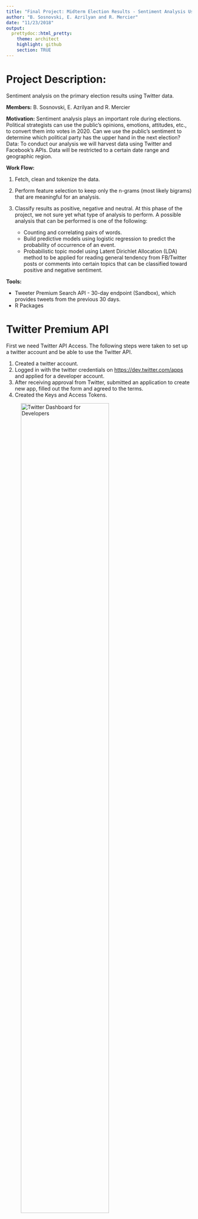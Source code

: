 ```yaml
---
title: "Final Project: Midterm Election Results - Sentiment Analysis Using Twitter's API"
author: "B. Sosnovski, E. Azrilyan and R. Mercier"
date: "11/23/2018"
output:
  prettydoc::html_pretty:
    theme: architect
    highlight: github
    section: TRUE
---
```


# Project Description: 

Sentiment analysis on the primary election results using Twitter data.

**Members:** B. Sosnovski, E. Azrilyan and R. Mercier

**Motivation:** Sentiment analysis plays an important role during elections. Political strategists can use the public’s opinions, emotions, attitudes, etc., to convert them into votes in 2020.
Can we use the public’s sentiment to determine which political party has the upper hand in the next election?
Data: To conduct our analysis we will harvest data using Twitter and Facebook’s APIs. Data will be restricted to a certain date range and geographic region. 

**Work Flow:** 

1. Fetch, clean and tokenize the data.
2. Perform feature selection to keep only the n-grams (most likely bigrams) that are meaningful for an analysis.
3. Classify results as positive, negative and neutral. At this phase of the project, we not sure yet what type of analysis to perform. A possible analysis that can be performed is one of the  following:

   + Counting and correlating pairs of words.
   + Build predictive models using logistic regression to predict the probability of occurrence of an event.
   + Probabilistic topic model using Latent Dirichlet Allocation (LDA) method to be applied for reading general tendency from FB/Twitter posts or comments into certain topics that can be classified toward positive and negative sentiment.
   
**Tools:**

+ Tweeter Premium Search API - 30-day endpoint (Sandbox), which provides tweets from the previous 30 days.
+ R Packages

# Twitter Premium API

First we need Twitter API Access. The following steps were taken to set up a twitter account and be able to use the Twitter API.

1. Created a twitter account.
2. Logged in with the twitter credentials on <https://dev.twitter.com/apps> and applied for a developer account.
3. After receiving approval from Twitter, submitted an application to create new app, filled out the form and agreed to the terms.
4. Created the Keys and Access Tokens.

![Twitter Dashboard for Developers ](https://i.imgur.com/Sd2QMvj.png){ width=75% }

# Load Libraries
```r
library(twitteR)
library(httr)
library(base64enc)
library(jsonlite)
library(stringr)
library(dplyr)
library(knitr)
library(XML)
library(RCurl)
library(methods)
library(tm)
library(wordcloud)
```

# API Credentials

Read key, key secret, access token and and access token secret from a text file to mantain the information confidential.

```r
api <- read.table("Twitter_API_Key.txt", header = TRUE, stringsAsFactors = FALSE)
names(api)
dim(api)
App_Name <- api$app_name
Consumer_Key <- api$key
Consumer_Secret <- api$secret_Key
Access_Token <- api$access_token
Access_Secret <- api$access_token_secret
```

The following two chunks of code were retrieved from <https://twittercommunity.com/t/how-to-use-premium-api-for-the-first-time-beginner/105346/10>

# API Authentication

```r
# base64 encoding
kands <- paste(Consumer_Key, Consumer_Secret, sep=":")
base64kands <- base64encode(charToRaw(kands))
base64kandsb <- paste("Basic", base64kands, sep=" ")

# request bearer token
resToken <- POST(url = "https://api.twitter.com/oauth2/token",
                 add_headers("Authorization" = base64kandsb, "Content-Type" = "application/x-www-form-urlencoded;charset=UTF-8"),
                 body = "grant_type=client_credentials")

# get bearer token
bearer <- content(resToken)
bearerToken <- bearer[["access_token"]]
bearerTokenb <- paste("Bearer", bearerToken, sep=" ")
```

# Data Acquisition

Since the Twitter Premium API - Sandbox (free version) limits access to the tweets posted the last 30 days only, it is important to save the results of the search in to csv files. This way, we can have access to the results afterwards.

When converting the data received from the API  to a data frame, it may include columns with lists as observations. In this case, the R function "write.csv"" returns an error. The function below identifies which columns of the data frame contain lists. Such columns  The information removed in the process includes not important for our project.   

```r
# Function to identify which columns are lists
list_col <- function(df){
        n <- length(df)
        vec <- vector('numeric')
        for (i in 1:n){
                cl <- df[,i]
                if(class(cl)=="list"){
                        vec <- c(vec,i)
                }
        }
        return(vec)
}

```

Requests for data will likely generate more data than can be returned in a single response (our limit is up to 100 tweets in a single response). When a response is paginated, the API response will respond with a "Next" token specified in the body that indicates whether any further pages are available. These "next page tokens" can then be used to make further requests.The following function automates the API requests with or without pagination. 

```r

# the query includes terms "#maxrose", "#dandonovan", "@RepDanDonovan", "@MaxRose4NY" 
# data range: from 2018/11/11 to 2018/11/19

sbody = "{\"query\": \"#maxrose OR #dandonovan OR @RepDanDonovan OR @MaxRose4NY\",\"maxResults\": 100, \"fromDate\":\"201811050000\", \"toDate\":\"201811190000"
ebody = "\"}"

request <- function(start_body,end_body){
         full_body <- str_c(start_body, end_body, sep = "")
         nxt <-""
         pageNo <- 1
         
         while(!is.null(nxt)){
                resTweets <- POST(url = "https://api.twitter.com/1.1/tweets/search/30day/dev.json",
                  add_headers("authorization" = bearerTokenb, "content-Type" = "application/json"),
                  body = full_body)
                
                #checking if the type of response is json
                if (http_type(resTweets) != "application/json") {
                        stop("API did not return json", call. = FALSE)}
                
                #checking if the resquest was successful
                if (http_error(resTweets)) {
                        stop(sprintf("Twitter API request failed! Status = %s. Check what went wrong.\n", 
                                     status_code(resTweets)),
                             call. = FALSE)}else{
                                     message("Retrieving page ",pageNo)}
                
                # Parse the data
                tweets_df <- fromJSON(content(resTweets, "text"),flatten = TRUE) %>% data.frame()
                #class(tweets_df)
                #head(tweets_df)
        
                # Saving data only from the texts of the tweets
                text_df <- tweets_df$results.text
                file1 <- str_c("text",pageNo,".csv")
                write.csv(text_df, file1, row.names=FALSE)
        
                # Remove the list-columns
                vec<-list_col(tweets_df)
                tweets_df <- tweets_df[,-vec]

                # Saving the whole data
                #head(tweets_df)
                file2 <- str_c("tweet",pageNo,".csv")
                write.csv(tweets_df, file2, row.names=FALSE)
        
                # Read the "next"" token received in the response
                nxt <- tweets_df$next.[[1]]
        
                if(!is.null(nxt)){
                        # insert the next token in the body of the request
                        full_body <- str_c(start_body, "\", \"next\":\"", nxt, end_body, sep = "")
                        pageNo <- pageNo+1}
                
                # To avoid to exceed the API's limit per minute
                Sys.sleep(3) # to avoid to exceed the API's rate limit per minute
        } #end of while loop
         
}#end of function

request(start_body = sbody,end_body = ebody)
```


# Tweets Preprocessing 

The CSV files containin the Twitter data were uploade to Github. 

The following function that creates a vector with all links to be accessed to retrieve data.

```r
start_url <- "https://raw.githubusercontent.com/bsosnovski/FinalProject/master/tweet"
end_url <- ".csv"

# the number of the files to be used in this project
vec <- seq(67,177)

# function
pages <- function(vec){
        n <- length(vec)
        urls <- vector('character')
        for (i in 1:n){
                temp <- str_c(start_url,vec[i],end_url, collapse = "")
                urls <- c(urls, temp)
        }
        return(urls)
}

urls <-pages(vec)
head(urls)

```

The urls created will be used to open connections to the files, read them into data frames, select the columns of interest and bind the data frames.

```r
n <-length(urls)
Stream <-data.frame()

for (i in 1:n){
        csvfile <- url(urls[i])
        df <- read.csv(csvfile,header = TRUE, fileEncoding = "ASCII", stringsAsFactors = FALSE)
        df <- df %>% select(results.created_at,results.text,results.user.name,results.user.location)
        Stream <- rbind(Stream,df)
}

str(Stream)
```


For our analysis, we are interest in the tweets sent by people other than the candidates themselves. So we exclude the tweets whose user name are the candidates.

```r
Stream <- Stream %>% filter(!results.user.name %in% c("Max Rose","Dan Donovan"))

# Add row numbers and move to the front of the data frame
Stream <- Stream %>% mutate(id = row_number()) %>% select(id, everything())

# Change format of dates
# I don't know if we need to keep it. If so, we replace the original column
Stream$results.created_at <- as.POSIXct(Stream$results.created_at, format = "%a %b %d %H:%M:%S +0000 %Y")
str(Stream)
```

```r
# Not sure why to do this so for now I commented this line of code.
#combined_doc <- iconv(Stream, "UTF-8", "ASCII", sub = "")
#str(combined_doc)
```

# Tweets Cleaning
 
The next steps is to  cleanse the texts in the tweets by:
 
* Removing Twitter handles (@user)
* Removing punctuations, numbers, and special characters 
* Removing white spaces (?) and stop words
* Remove hashtags, tags, urls, Twitter short words, etc.
* Converting the corpus to lower case (?)

```r
Mycorpus <- Corpus(VectorSource(Stream$results.text))

#Various cleansing funtions:
#ASCII Symbols
remove_ASCIIs <- function(x) gsub("[^\x01-\x7F]", "", x)
Mycorpus <- tm_map(Mycorpus, content_transformer(remove_ASCIIs))

#Retweets
remove_RTs <- function(x) gsub("(RT|via)((?:\\b\\W*@\\w+)+)", "", x)
Mycorpus <- tm_map(Mycorpus, content_transformer(remove_RTs))

#@'s 
remove_ATs <- function(x) gsub("@\\w+", "", x)
Mycorpus <- tm_map(Mycorpus, content_transformer(remove_ATs))

#All Punctuations
remove_Puncts <- function(x) gsub("[[:punct:]]", "", x)
Mycorpus <- tm_map(Mycorpus, content_transformer(remove_Puncts))

#All Digits
remove_Digits <- function(x) gsub("[[:digit:]]", "", x)
Mycorpus <- tm_map(Mycorpus, content_transformer(remove_Digits))

#3-Step HTTP Process
remove_HTTPSs <- function(x) gsub("http\\w+", "", x)
Mycorpus <- tm_map(Mycorpus, content_transformer(remove_HTTPSs))
remove_HTTPSs2 <- function(x) gsub("[ \t]{2,}", "", x)
Mycorpus <- tm_map(Mycorpus, content_transformer(remove_HTTPSs2))
remove_HTTPSs3 <- function(x) gsub("^\\s+|\\s+$", "", x)
Mycorpus <- tm_map(Mycorpus, content_transformer(remove_HTTPSs3))

#Whitespaces
remove_WhiteSpace <- function(x) gsub("[ \t]{2,}", "", x)
Mycorpus <- tm_map(Mycorpus, content_transformer(remove_WhiteSpace))

#stopwards
Mycorpus <- tm_map(Mycorpus, removeWords,stopwords("en"))

#Lower Case
Mycorpus <- tm_map(Mycorpus, content_transformer(tolower))


# View the corpus
inspect(Mycorpus[1:10])
```


```r
# I don't think we need the dtm below
#dtm <- DocumentTermMatrix(Mycorpus)
suppressWarnings(wordcloud(Mycorpus, random.order=F, scale=c(3, 0.5), min.freq = 5, col=rainbow(50)))

```

Replace Twitter's texts in original data frame with the clean data from corpus.

```r
# Original data frame
head(Stream, n=10)

# Clean corpus
df <- data.frame(text = get("content", Mycorpus))
head(df, n=10)

Stream$results.text <- as.character(df$text)
head(Stream, n=10)

Streamnew <- Stream %>%  
  unnest_tokens(word, results.text)

```

Here is count of most frequest words, this is similar to what we are showing with a word cloud, so might not be needed.

```r
Streamnew %>%
  count(word, sort = TRUE) %>%
  top_n(15) %>%
  mutate(word = reorder(word, n)) %>%
  ggplot(aes(x = word, y = n)) +
  geom_col() +
  xlab(NULL) +
  coord_flip() +
  labs(x = "Count",
       y = "Unique words",
       title = "Count of unique words found in tweets")
## Selecting by n
```

We are going to use the “bing” sentiment data which classifies words as positive or negative. We are joining the words extracted from the tweets with this sentiment data. 

```r
# join sentiment classification to the tweet words
bing_word_counts <- Streamnew %>%
  inner_join(get_sentiments("bing")) %>%
  count(word, sentiment, sort = TRUE) %>%
  ungroup()
## Joining, by = "word"
```

The code below creates a plot of positive and negative words. 

```{r]
bing_word_counts %>%
  group_by(sentiment) %>%
  top_n(10) %>%
  ungroup() %>%
  mutate(word = reorder(word, n)) %>%
  ggplot(aes(word, n, fill = sentiment)) +
  geom_col(show.legend = FALSE) +
  facet_wrap(~sentiment, scales = "free_y") +
  labs(title = "Sentiment Primary Election Sentiment.",
       y = "Contribution to sentiment",
       x = NULL) +
  coord_flip()
```

# Sentiment Analysis

Check packages SentimentAnalysis and sentimentr.
Check this for a good and simple example of sentiment analysis
<https://www.earthdatascience.org/courses/earth-analytics/get-data-using-apis/sentiment-analysis-of-twitter-data-r/>

# Reference

* Jeff Gentry. "twitteR - Twitter client for R." March 18, 2014. R package version 1.1.9. <https://www.rdocumentation.org/packages/twitteR/versions/1.1.9>

* hupseb. "How to use premium API for the first time (beginner)?" Post #10, May 13, 2018. Twitter Developers Forums. <https://twittercommunity.com/t/how-to-use-premium-api-for-the-first-time-beginner/105346/10>

* Hadley Wickham. "Best practices for API packages". Aug 20, 2017. R package httr Vignette. <https://cran.r-project.org/web/packages/httr/vignettes/api-packages.html>
